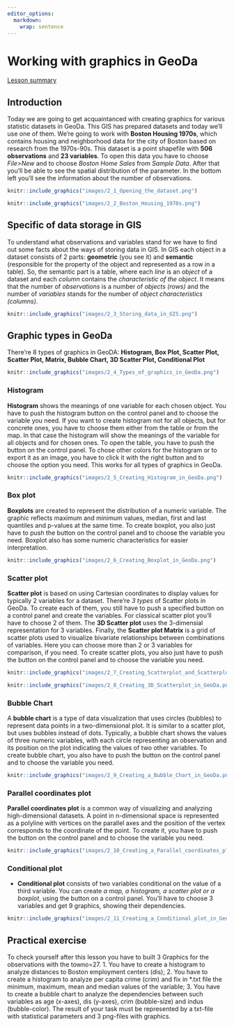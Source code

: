 ```yaml
---
editor_options: 
  markdown: 
    wrap: sentence
---
```


# Working with graphics in GeoDa

[Lesson summary](https://glebpinigin.github.io/tiny_geoda_course/cheatsheets/Lesson 2.pdf)

## Introduction
Today we are going to get acquaintanced with creating graphics for various statistic datasets in GeoDa. This GIS has prepared datasets and today we’ll use one of them. We’re going to work with **Boston Housing 1970s**, which contains housing and neighborhood data for the city of Boston based on research from the 1970s-90s. This dataset is a point shapefile with **506 observations** and **23 variables**. To open this data you have to choose _File>New_ and to choose _Boston Home Sales_ from _Sample Data_. After that you’ll be able to see the spatial distribution of the parameter. In the bottom left you’ll see the information about the number of observations.

```r
knitr::include_graphics("images/2_1_Opening_the_dataset.png")
```

```r
knitr::include_graphics("images/2_2_Boston_Housing_1970s.png")
```

## Specific of data storage in GIS

To understand what observations and variables stand for we have to find out some facts about the ways of storing data in GIS. In GIS each object in a dataset consists of 2 parts: **geometric** (you see it) and **semantic** (responsible for the property of the object and represented as a row in a table). So, the semantic part is a table, where each _line_ is an _object_ of a dataset and each _column_ contains the _characteristic of the object_. It means that the number of _observations_ is a number of _objects (rows)_ and the number of _variables_ stands for the number of _object characteristics (columns)_.

```r
knitr::include_graphics("images/2_3_Storing_data_in_GIS.png")
```

## Graphic types in GeoDa

There’re 8 types of graphics in GeoDA: **Histogram, Box Plot, Scatter Plot, Scatter Plot, Matrix, Bubble Chart, 3D Scatter Plot, Conditional Plot**

```r
knitr::include_graphics("images/2_4_Types_of_graphics_in_GeoDa.png")
```

### Histogram

**Histogram** shows the meanings of one variable for each chosen object. You have to push the histogram button on the control panel and to choose the variable you need. If you want to create histogram not for all objects, but for concrete ones, you have to choose them either from the table or from the map. In that case the histogram will show the meanings of the variable for all objects and for chosen ones. To open the table, you have to push the button on the control panel. To chose other colors for the histogram or to export it as an image, you have to click it with the right button and to choose the option you need. This works for all types of graphics in GeoDa.

```r
knitr::include_graphics("images/2_5_Creating_Histogram_in_GeoDa.png")
```

### Box plot

**Boxplots** are created to represent the distribution of a numeric variable. The graphic reflects maximum and minimum values, median, first and last quantiles and p-values at the same time. To create boxplot, you also just have to push the button on the control panel and to choose the variable you need. Boxplot also has some numeric characteristics for easier interpretation.

```r
knitr::include_graphics("images/2_6_Creating_Boxplot_in_GeoDa.png")
```

### Scatter plot

**Scatter plot** is based on using Cartesian coordinates to display values for typically 2 variables for a dataset. There’re _3 types_ of Scatter plots in GeoDa. To create each of them, you still have to push a specified button on a control panel and create the variables. For classical scatter plot you’ll have to choose 2 of them. The **3D Scatter plot** uses the 3-dimensial representation for 3 variables. Finally, the **Scatter plot Matrix** is a grid of scatter plots used to visualize bivariate relationships between combinations of variables. Here you can choose more than 2 or 3 variables for comparison, if you need. To create scatter plots, you also just have to push the button on the control panel and to choose the variable you need.

```r
knitr::include_graphics("images/2_7_Creating_Scatterplot_and_Scatterplot_Matrix_in_GeoDa.png")
```

```r
knitr::include_graphics("images/2_8_Creating_3D_Scatterplot_in_GeoDa.png")
```

### Bubble Chart

A **bubble chart** is a type of data visualization that uses circles (bubbles) to represent data points in a two-dimensional plot. It is similar to a scatter plot, but uses bubbles instead of dots. Typically, a bubble chart shows the values of three numeric variables, with each circle representing an observation and its position on the plot indicating the values of two other variables. To create bubble chart, you also have to push the button on the control panel and to choose the variable you need. 

```r
knitr::include_graphics("images/2_9_Creating_a_Bubble_Chart_in_GeoDa.png")
```

### Parallel coordinates plot

**Parallel coordinates plot** is a common way of visualizing and analyzing high-dimensional datasets. A point in n-dimensional space is represented as a polyline with vertices on the parallel axes and the position of the vertex corresponds to the coordinate of the point. To create it, you have to push the button on the control panel and to choose the variable you need.

```r
knitr::include_graphics("images/2_10_Creating_a_Parallel_coordinates_plot_in_GeoDa.png")
```

### Conditional plot
*
**Conditional plot** consists of two variables conditional on the value of a third variable. You can create _a map, a histogram, a scatter plot or a boxplot_, using the button on a control panel. You’ll have to choose 3 variables and get 9 graphics, showing their dependencies.

```r
knitr::include_graphics("images/2_11_Creating_a_Conditional_plot_in_GeoDa.png")
```

## Practical exercise

To check yourself after this lesson you have to built 3 Graphics for the observations with the towno=27.
  1. You have to create a histogram to analyze distances to Boston employment centers (dis);
  2.  You have to create a histogram to analyze per capita crime (crim) and fix in *.txt file the minimum, maximum, mean and median        values of the variable;
  3. You have to create a bubble chart to analyze the dependencies between such variables as age (x-axes), dis (y-axes), crim (bubble-size) and indus (bubble-color).
The result of your task must be represented by a txt-file with statistical parameters and 3 png-files with graphics.
